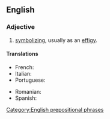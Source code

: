 ==English==

===Adjective===
{{en-adj|-|head=[[in]] [[effigy]]}}

# {{idiomatic}} [[symbolize|symbolizing]], usually as an [[effigy]].

====Translations====
{{trans-top|symbolizing}}
* French: {{t+|fr|effigie}}
* Italian: {{t+|it|effigie}}
* Portuguese: {{t+|pt|efígie}}
{{trans-mid}}
* Romanian: {{t-|ro|efigie}}
* Spanish: {{t+|es|efigie}}
{{trans-bottom}}

[[Category:English prepositional phrases]]
